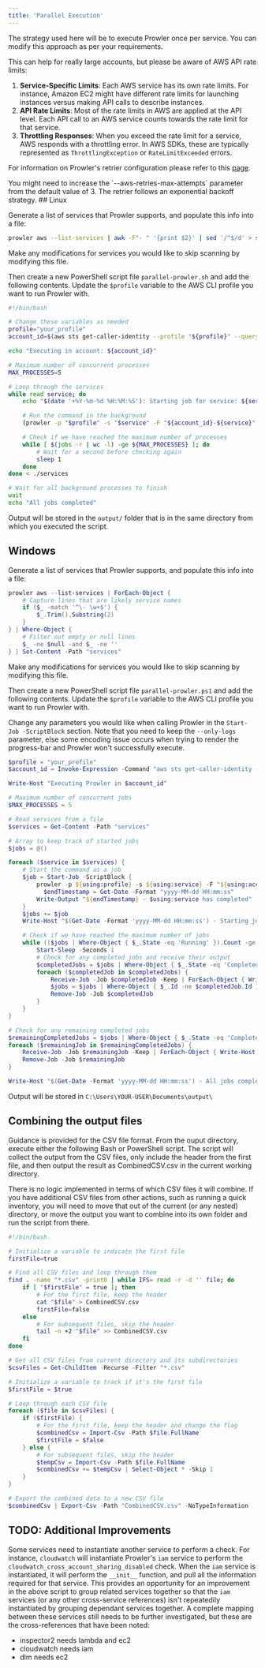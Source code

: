 ```yaml
---
title: 'Parallel Execution'
---
```


The strategy used here will be to execute Prowler once per service. You can modify this approach as per your requirements.

This can help for really large accounts, but please be aware of AWS API rate limits:

1. **Service-Specific Limits**: Each AWS service has its own rate limits. For instance, Amazon EC2 might have different rate limits for launching instances versus making API calls to describe instances.
2. **API Rate Limits**: Most of the rate limits in AWS are applied at the API level. Each API call to an AWS service counts towards the rate limit for that service.
3. **Throttling Responses**: When you exceed the rate limit for a service, AWS responds with a throttling error. In AWS SDKs, these are typically represented as `ThrottlingException` or `RateLimitExceeded` errors.

For information on Prowler's retrier configuration please refer to this [page](https://docs.prowler.cloud/en/latest/tutorials/aws/boto3-configuration/).

<Note>
You might need to increase the `--aws-retries-max-attempts` parameter from the default value of 3. The retrier follows an exponential backoff strategy.

</Note>
## Linux

Generate a list of services that Prowler supports, and populate this info into a file:

```bash
prowler aws --list-services | awk -F"- " '{print $2}' | sed '/^$/d' > services
```

Make any modifications for services you would like to skip scanning by modifying this file.

Then create a new PowerShell script file `parallel-prowler.sh` and add the following contents. Update the `$profile` variable to the AWS CLI profile you want to run Prowler with.

```bash
#!/bin/bash

# Change these variables as needed
profile="your_profile"
account_id=$(aws sts get-caller-identity --profile "${profile}" --query 'Account' --output text)

echo "Executing in account: ${account_id}"

# Maximum number of concurrent processes
MAX_PROCESSES=5

# Loop through the services
while read service; do
    echo "$(date '+%Y-%m-%d %H:%M:%S'): Starting job for service: ${service}"

    # Run the command in the background
    (prowler -p "$profile" -s "$service" -F "${account_id}-${service}"  --only-logs; echo "$(date '+%Y-%m-%d %H:%M:%S') - ${service} has completed") &

    # Check if we have reached the maximum number of processes
    while [ $(jobs -r | wc -l) -ge ${MAX_PROCESSES} ]; do
        # Wait for a second before checking again
        sleep 1
    done
done < ./services

# Wait for all background processes to finish
wait
echo "All jobs completed"
```

Output will be stored in the `output/` folder that is in the same directory from which you executed the script.

## Windows

Generate a list of services that Prowler supports, and populate this info into a file:

```powershell
prowler aws --list-services | ForEach-Object {
    # Capture lines that are likely service names
    if ($_ -match '^\- \w+$') {
        $_.Trim().Substring(2)
    }
} | Where-Object {
    # Filter out empty or null lines
    $_ -ne $null -and $_ -ne ''
} | Set-Content -Path "services"
```

Make any modifications for services you would like to skip scanning by modifying this file.

Then create a new PowerShell script file `parallel-prowler.ps1` and add the following contents. Update the `$profile` variable to the AWS CLI profile you want to run Prowler with.

Change any parameters you would like when calling Prowler in the `Start-Job -ScriptBlock` section. Note that you need to keep the `--only-logs` parameter, else some encoding issue occurs when trying to render the progress-bar and Prowler won't successfully execute.

```powershell
$profile = "your_profile"
$account_id = Invoke-Expression -Command "aws sts get-caller-identity --profile $profile --query 'Account' --output text"

Write-Host "Executing Prowler in $account_id"

# Maximum number of concurrent jobs
$MAX_PROCESSES = 5

# Read services from a file
$services = Get-Content -Path "services"

# Array to keep track of started jobs
$jobs = @()

foreach ($service in $services) {
    # Start the command as a job
    $job = Start-Job -ScriptBlock {
        prowler -p ${using:profile} -s ${using:service} -F "${using:account_id}-${using:service}" --only-logs
	      $endTimestamp = Get-Date -Format "yyyy-MM-dd HH:mm:ss"
        Write-Output "${endTimestamp} - $using:service has completed"
    }
    $jobs += $job
    Write-Host "$(Get-Date -Format 'yyyy-MM-dd HH:mm:ss') - Starting job for service: $service"

    # Check if we have reached the maximum number of jobs
    while (($jobs | Where-Object { $_.State -eq 'Running' }).Count -ge $MAX_PROCESSES) {
        Start-Sleep -Seconds 1
        # Check for any completed jobs and receive their output
        $completedJobs = $jobs | Where-Object { $_.State -eq 'Completed' }
        foreach ($completedJob in $completedJobs) {
            Receive-Job -Job $completedJob -Keep | ForEach-Object { Write-Host $_ }
            $jobs = $jobs | Where-Object { $_.Id -ne $completedJob.Id }
            Remove-Job -Job $completedJob
        }
    }
}

# Check for any remaining completed jobs
$remainingCompletedJobs = $jobs | Where-Object { $_.State -eq 'Completed' }
foreach ($remainingJob in $remainingCompletedJobs) {
    Receive-Job -Job $remainingJob -Keep | ForEach-Object { Write-Host $_ }
    Remove-Job -Job $remainingJob
}

Write-Host "$(Get-Date -Format 'yyyy-MM-dd HH:mm:ss') - All jobs completed"
```

Output will be stored in `C:\Users\YOUR-USER\Documents\output\`

## Combining the output files

Guidance is provided for the CSV file format. From the ouput directory, execute either the following Bash or PowerShell script. The script will collect the output from the CSV files, only include the header from the first file, and then output the result as CombinedCSV.csv in the current working directory.

There is no logic implemented in terms of which CSV files it will combine. If you have additional CSV files from other actions, such as running a quick inventory, you will need to move that out of the current (or any nested) directory, or move the output you want to combine into its own folder and run the script from there.

```bash
#!/bin/bash

# Initialize a variable to indicate the first file
firstFile=true

# Find all CSV files and loop through them
find . -name "*.csv" -print0 | while IFS= read -r -d '' file; do
    if [ "$firstFile" = true ]; then
        # For the first file, keep the header
        cat "$file" > CombinedCSV.csv
        firstFile=false
    else
        # For subsequent files, skip the header
        tail -n +2 "$file" >> CombinedCSV.csv
    fi
done
```

```powershell
# Get all CSV files from current directory and its subdirectories
$csvFiles = Get-ChildItem -Recurse -Filter "*.csv"

# Initialize a variable to track if it's the first file
$firstFile = $true

# Loop through each CSV file
foreach ($file in $csvFiles) {
    if ($firstFile) {
        # For the first file, keep the header and change the flag
        $combinedCsv = Import-Csv -Path $file.FullName
        $firstFile = $false
    } else {
        # For subsequent files, skip the header
        $tempCsv = Import-Csv -Path $file.FullName
        $combinedCsv += $tempCsv | Select-Object * -Skip 1
    }
}

# Export the combined data to a new CSV file
$combinedCsv | Export-Csv -Path "CombinedCSV.csv" -NoTypeInformation
```

## TODO: Additional Improvements

Some services need to instantiate another service to perform a check. For instance, `cloudwatch` will instantiate Prowler's `iam` service to perform the `cloudwatch_cross_account_sharing_disabled` check. When the `iam` service is instantiated, it will perform the `__init__` function, and pull all the information required for that service. This provides an opportunity for an improvement in the above script to group related services together so that the `iam` services (or any other cross-service references) isn't repeatedily instantiated by grouping dependant services together. A complete mapping between these services still needs to be further investigated, but these are the cross-references that have been noted:

* inspector2 needs lambda and ec2
* cloudwatch needs iam
* dlm needs ec2

